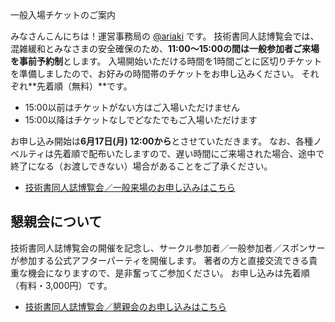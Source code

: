 

<SEO title="一般入場チケットのご案内"/>

<SectionHeader text="TICKET" pageHeader>
一般入場チケットのご案内
</SectionHeader>

<MdxContainer>

みなさんこんにちは！運営事務局の [@ariaki](https://twitter.com/ariaki4dev) です。
技術書同人誌博覧会では、混雑緩和とみなさまの安全確保のため、**11:00～15:00の間は一般参加者ご来場を事前予約制**とします。
入場開始いただける時間を1時間ごとに区切りチケットを準備しましたので、お好みの時間帯のチケットをお申し込みください。
それぞれ**先着順（無料）**です。

* 15:00以前はチケットがない方はご入場いただけません
* 15:00以降はチケットなしでどなたでもご入場いただけます

お申し込み開始は**6月17日(月) 12:00から**とさせていただきます。
なお、各種ノベルティは先着順で配布いたしますので、遅い時間にご来場された場合、途中で終了になる（お渡しできない）場合があることをご了承ください。

- [技術書同人誌博覧会／一般来場のお申し込みはこちら](https://passmarket.yahoo.co.jp/event/show/detail/01p6sz10acy3i.html)

## 懇親会について

技術書同人誌博覧会の開催を記念し、サークル参加者／一般参加者／スポンサーが参加する公式アフターパーティを開催します。
著者の方と直接交流できる貴重な機会になりますので、是非奮ってご参加ください。
お申し込みは先着順（有料・3,000円）です。

- [技術書同人誌博覧会／懇親会のお申し込みはこちら](https://passmarket.yahoo.co.jp/event/show/detail/013npx10acy98.html)

</MdxContainer>
